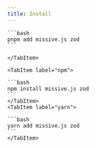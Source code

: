 ```yaml
---
title: Install
---
```



<Tabs>
    <TabItem label="pnpm">
    
    ```bash 
    pnpm add missive.js zod
    ```
    
    </TabItem>
    
    <TabItem label="npm">
    
    ```bash 
    npm install missive.js zod
    ```
    </TabItem>
    <TabItem label="yarn">
    
    ```bash
    yarn add missive.js zod 
    ```
    </TabItem>
    
</Tabs>
